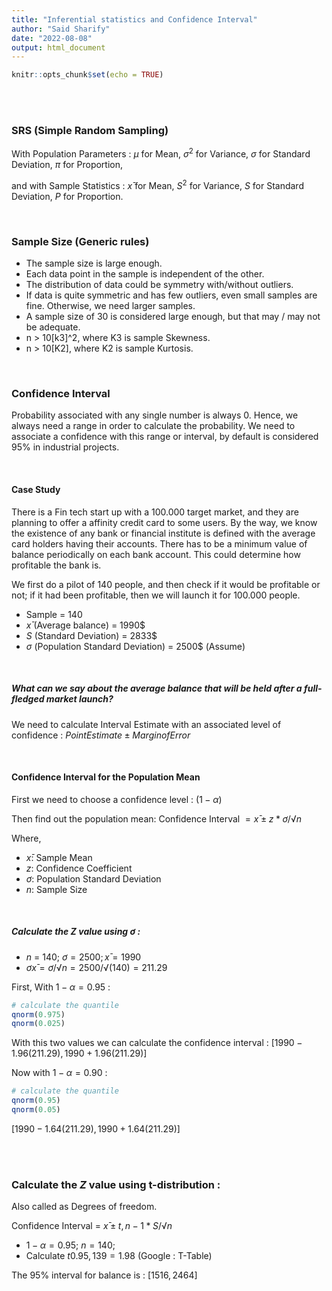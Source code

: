 ```yaml
---
title: "Inferential statistics and Confidence Interval"
author: "Said Sharify"
date: "2022-08-08"
output: html_document
---
```


```r
knitr::opts_chunk$set(echo = TRUE)
```


&nbsp;<br>
&nbsp;<br>

### SRS (Simple Random Sampling)
With Population Parameters :
$μ$ for Mean, $σ^2$ for Variance, $σ$ for Standard Deviation, $π$ for Proportion, 

and with Sample Statistics :
$x̄$ for Mean, $S^2$ for Variance, $S$ for Standard Deviation, $P$ for Proportion.

&nbsp;<br>


### Sample Size (Generic rules)
  - The sample size is large enough.
  - Each data point in the sample is independent of the other.
  - The distribution of data could be symmetry with/without outliers.
  - If data is quite symmetric and has few outliers, even small samples are fine. Otherwise, we need larger samples.
  - A sample size of 30 is considered large enough, but that may / may not be adequate.
  - n > 10[k3]^2, where K3 is sample Skewness.
  - n > 10[K2], where K2 is sample Kurtosis.
 
&nbsp;<br>


### Confidence Interval
Probability associated with any single number is always 0. Hence, we always need a range in order to calculate the probability. We need to associate a confidence with this range or interval, by default is considered 95% in industrial projects. 

&nbsp;<br>

#### Case Study
There is a Fin tech start up with a 100.000 target market, and they are planning to offer a affinity credit card to some users. By the way, we know the existence of any bank or financial institute is defined with the average card holders having their accounts. There has to be a minimum value of balance periodically on each bank account. This could determine how profitable the bank is.

We first do a pilot of 140 people, and then check if it would be profitable or not; if it had been profitable, then we will launch it for 100.000 people.

 - Sample = 140
 - $x̄$ (Average balance) =  1990$
 - $S$ (Standard Deviation) = 2833$
 - $σ$ (Population Standard Deviation) = 2500$ (Assume)


&nbsp;<br>

##### What can we say about the average balance that will be held after a full-fledged market launch?
We need to calculate Interval Estimate with an associated level of confidence :
$Point Estimate ± Margin of Error$

&nbsp;<br>

#### Confidence Interval for the Population Mean
First we need to choose a confidence level : $(1-α)%(95% / 99% / 90%, etc.)$

Then find out the population mean:
Confidence Interval $= x̄ ± z * ơ / √n$

Where,

 - $x̄$: Sample Mean
 - $z$: Confidence Coefficient
 - $ơ$: Population Standard Deviation
 - $n$: Sample Size


&nbsp;<br>

##### Calculate the $Z$ value using $ơ$ :
 - $n$ = 140; $ơ = 2500; x̄ = 1990$
 - $ơx̄ = ơ / √n = 2500 / √(140) = 211.29$


First, With $1-α = 0.95$ :
```r
# calculate the quantile
qnorm(0.975)
qnorm(0.025)
```
With this two values we can calculate the confidence interval :
$[1990 - 1.96(211.29), 1990 + 1.96(211.29)]$


Now with $1-α = 0.90$ :
```r
# calculate the quantile
qnorm(0.95)
qnorm(0.05)
```
$[1990 - 1.64(211.29), 1990 + 1.64(211.29)]$


&nbsp;<br>
&nbsp;<br>

### Calculate the $Z$ value using t-distribution :
Also called as Degrees of freedom.

Confidence Interval = $x̄ ± t,n-1 * S / √n$

 - $1-α = 0.95$; $n = 140$;
 - Calculate $t0.95,139 = 1.98$ (Google : T-Table)
 
The 95% interval for balance is :
$[1516, 2464]$

&nbsp;<br>

&nbsp;<br>
